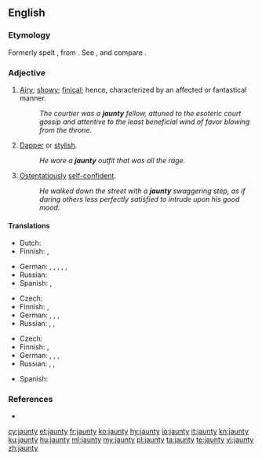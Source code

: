 {{also|Jaunty}}
==English==

===Etymology===
Formerly spelt {{m|en|janty}}, from {{etyl|fr|en}} {{m|fr|gentil}}. See {{m|en|gentle}}, and compare {{m|en|genty}}.

===Adjective===
{{en-adj|er}}

# [[airy|Airy]]; [[showy]]; [[finical]]; hence, characterized by an affected or fantastical manner.
#: ''The courtier was a '''jaunty''' fellow, attuned to the esoteric court gossip and attentive to the least beneficial wind of favor blowing from the throne.''
# [[dapper|Dapper]] or [[stylish]].
#: ''He wore a '''jaunty''' outfit that was all the rage.''
# [[ostentatious|Ostentatiously]] [[self-confident]].
#: ''He walked down the street with a '''jaunty''' swaggering step, as if daring others less perfectly satisfied to intrude upon his good mood.''

====Translations====
{{trans-top|airy, showy, or affected}}
* Dutch: {{t+|nl|luchtig}}
* Finnish: {{t|fi|leuhka}}, {{t+|fi|kopea}}
{{trans-mid}}
* German: {{t+|de|affektiert}}, {{t+|de|prätentiös}}, {{t+|de|übermütig}}, {{t+|de|fröhlich}}, {{t+|de|keck}}, {{t+|de|munter}}
* Russian: {{t+|ru|показно́й}}
* Spanish: {{t+|es|alegre}}, {{t+|es|animado}}
{{trans-bottom}}

{{trans-top|dapper or stylish}}
* Czech: {{t|cs|elegantní}}
* Finnish: {{t+|fi|tyylikäs}}, {{t|fi|leuhka}}
* German: {{t+|de|schick}}, {{t+|de|kess}}, {{t+|de|fesch}}, {{t+|de|flott}}
* Russian: {{t+|ru|изы́сканный|m}}, {{t+|ru|сти́льный|m}}, {{t+|ru|изя́щный|m}}
{{trans-mid}}
{{trans-bottom}}

{{trans-top|ostentatiously self-confident}}
* Czech: {{t|cs|lehkovážný}}
* Finnish: {{t+|fi|itsevarma}}, {{t|fi|leuhka}}
* German: {{t|de|selbstzufrieden}}, {{t+|de|selbstgerecht}}, {{t+|de|übermütig}}, {{t+|de|schwungvoll}}
* Russian: {{t+|ru|развя́зный}}, {{t+|ru|беспе́чный}}, {{t+|ru|небре́жный}}
{{trans-mid}}
* Spanish: {{t+|es|desenvuelto}}
{{trans-bottom}}

===References===
* {{projectlink|1911|Jaunting-Car}}

[[cy:jaunty]]
[[et:jaunty]]
[[fr:jaunty]]
[[ko:jaunty]]
[[hy:jaunty]]
[[io:jaunty]]
[[it:jaunty]]
[[kn:jaunty]]
[[ku:jaunty]]
[[hu:jaunty]]
[[ml:jaunty]]
[[my:jaunty]]
[[pl:jaunty]]
[[ta:jaunty]]
[[te:jaunty]]
[[vi:jaunty]]
[[zh:jaunty]]